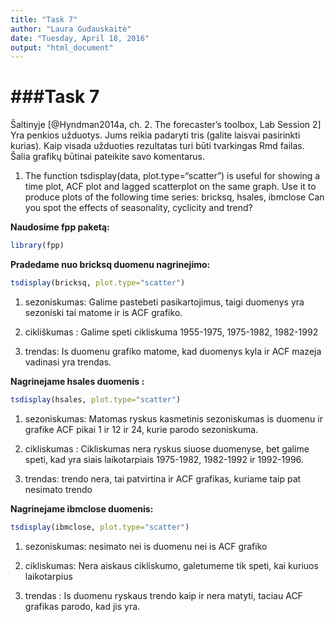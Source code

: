 ---
title: "Task 7"
author: "Laura Gudauskaitė"
date: "Tuesday, April 18, 2016"
output: "html_document"
---

###Task 7
========================================================

Šaltinyje [@Hyndman2014a, ch. 2. The forecaster’s toolbox, Lab Session 2] Yra penkios užduotys. Jums reikia padaryti tris (galite laisvai pasirinkti kurias). Kaip visada užduoties rezultatas turi būti tvarkingas Rmd failas. Šalia grafikų būtinai pateikite savo komentarus.

1. The function tsdisplay(data, plot.type="scatter") is useful
for showing a time plot, ACF plot and lagged scatterplot on the
same graph. Use it to produce plots of the following time series:
bricksq, hsales, ibmclose
Can you spot the effects of seasonality, cyclicity and trend?

**Naudosime fpp paketą:**

```{r, message=FALSE}
library(fpp)
```

**Pradedame nuo bricksq duomenu nagrinejimo:**

```{r}
tsdisplay(bricksq, plot.type="scatter")
```

1) sezoniskumas: Galime pastebeti pasikartojimus, taigi duomenys yra sezoniski tai matome ir is ACF grafiko.

2) cikliškumas : Galime speti cikliskuma 1955-1975, 1975-1982, 1982-1992

3) trendas: Is duomenu grafiko matome, kad duomenys kyla ir ACF mazeja vadinasi yra trendas.


**Nagrinejame hsales duomenis :**

```{r}
tsdisplay(hsales, plot.type="scatter")
```

1) sezoniskumas: Matomas ryskus kasmetinis sezoniskumas is duomenu  ir grafike ACF pikai 1 ir 12 ir 24, kurie parodo sezoniskuma.

2) cikliskumas : Cikliskumas nera ryskus siuose duomenyse, bet galime speti, kad yra siais laikotarpiais 1975-1982, 1982-1992 ir 1992-1996.

3) trendas: trendo nera, tai patvirtina ir ACF grafikas, kuriame taip pat nesimato trendo


**Nagrinejame ibmclose duomenis:**

```{r}
tsdisplay(ibmclose, plot.type="scatter")
```

1) sezoniskumas: nesimato nei is duomenu nei is ACF grafiko

2) cikliskumas: Nera aiskaus cikliskumo, galetumeme tik speti, kai kuriuos laikotarpius

3) trendas : Is duomenu ryskaus trendo kaip ir nera matyti, taciau ACF grafikas parodo, kad jis yra.
